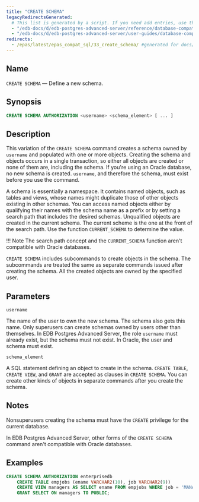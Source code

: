 ```yaml
---
title: "CREATE SCHEMA"
legacyRedirectsGenerated:
  # This list is generated by a script. If you need add entries, use the `legacyRedirects` key.
  - "/edb-docs/d/edb-postgres-advanced-server/reference/database-compatibility-for-oracle-developers-reference-guide/9.6/Database_Compatibility_for_Oracle_Developers_Reference_Guide.1.047.html"
  - "/edb-docs/d/edb-postgres-advanced-server/user-guides/database-compatibility-for-oracle-developers-guide/9.5/Database_Compatibility_for_Oracle_Developers_Guide.1.075.html"
redirects:
  - /epas/latest/epas_compat_sql/33_create_schema/ #generated for docs/epas/reorg-role-use-case-mode
---
```


<div id="create_schema" class="registered_link"></div>

## Name

`CREATE SCHEMA` &mdash; Define a new schema.

## Synopsis

```sql
CREATE SCHEMA AUTHORIZATION <username> <schema_element> [ ... ]
```

## Description

This variation of the `CREATE SCHEMA` command creates a schema owned by `username` and populated with one or more objects. Creating the schema and objects occurs in a single transaction, so either all objects are created or none of them are, including the schema. If you're using an Oracle database, no new schema is created. `username`, and therefore the schema, must exist before you use the command.

A schema is essentially a namespace. It contains named objects, such as tables and views, whose names might duplicate those of other objects existing in other schemas. You can access named objects either by qualifying their names with the schema name as a prefix or by setting a search path that includes the desired schemas. Unqualified objects are created in the current schema. The current scheme is the one at the front of the search path. Use the function `CURRENT_SCHEMA` to determine the value.

!!! Note
    The search path concept and the `CURRENT_SCHEMA` function aren't compatible with Oracle databases.

`CREATE SCHEMA` includes subcommands to create objects in the schema. The subcommands are treated the same as separate commands issued after creating the schema. All the created objects are owned by the specified user.

## Parameters

`username`

 The name of the user to own the new schema. The schema also gets this name. Only superusers can create schemas owned by users other than themselves. In EDB Postgres Advanced Server, the role `username` must already exist, but the schema must not exist. In Oracle, the user and schema must exist.

`schema_element`

 A SQL statement defining an object to create in the schema. `CREATE TABLE`, `CREATE VIEW`, and `GRANT` are accepted as clauses in `CREATE SCHEMA`. You can create other kinds of objects in separate commands after you create the schema.

## Notes

Nonsuperusers creating the schema must have the `CREATE` privilege for the current database. 

In EDB Postgres Advanced Server, other forms of the `CREATE SCHEMA` command aren't compatible with Oracle databases.

## Examples

```sql
CREATE SCHEMA AUTHORIZATION enterprisedb
    CREATE TABLE empjobs (ename VARCHAR2(10), job VARCHAR2(9))
    CREATE VIEW managers AS SELECT ename FROM empjobs WHERE job = 'MANAGER'
    GRANT SELECT ON managers TO PUBLIC;
```
